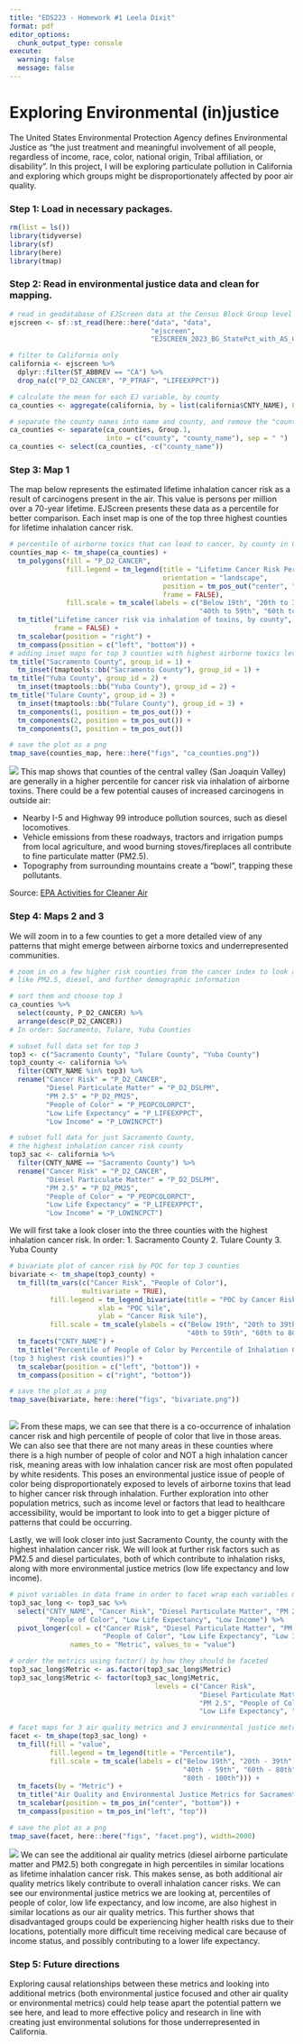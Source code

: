 ```yaml
---
title: "EDS223 - Homework #1 Leela Dixit"
format: pdf
editor_options: 
  chunk_output_type: console
execute:
  warning: false
  message: false
---
```


# Exploring Environmental (in)justice

The United States Environmental Protection Agency defines Environmental Justice as "the just treatment and meaningful involvement of all people, regardless of income, race, color, national origin, Tribal affiliation, or disability". In this project, I will be exploring particulate pollution in California and exploring which groups might be disproportionately affected by poor air quality. 

### Step 1: Load in necessary packages.
```r
rm(list = ls())
library(tidyverse)
library(sf)
library(here)
library(tmap)
```

### Step 2: Read in environmental justice data and clean for mapping.
```r
# read in geodatabase of EJScreen data at the Census Block Group level
ejscreen <- sf::st_read(here::here("data", "data", 
                                   "ejscreen",
                                   "EJSCREEN_2023_BG_StatePct_with_AS_CNMI_GU_VI.gdb")) 

# filter to California only
california <- ejscreen %>%
  dplyr::filter(ST_ABBREV == "CA") %>% 
  drop_na(c("P_D2_CANCER", "P_PTRAF", "LIFEEXPPCT"))

# calculate the mean for each EJ variable, by county
ca_counties <- aggregate(california, by = list(california$CNTY_NAME), FUN = mean)

# separate the county names into name and county, and remove the "county" string
ca_counties <- separate(ca_counties, Group.1, 
                        into = c("county", "county_name"), sep = " ")
ca_counties <- select(ca_counties, -c("county_name"))
```

### Step 3: Map 1
The map below represents the estimated lifetime inhalation cancer risk as a result of carcinogens present in the air. This value is persons per million over a 70-year lifetime. EJScreen presents these data as a percentile for better comparison. Each inset map is one of the top three highest counties for lifetime inhalation cancer risk.
```r
# percentile of airborne toxics that can lead to cancer, by county in California
counties_map <- tm_shape(ca_counties) +
  tm_polygons(fill = "P_D2_CANCER",
              fill.legend = tm_legend(title = "Lifetime Cancer Risk Percentile",
                                      orientation = "landscape",
                                      position = tm_pos_out("center", "bottom"), 
                                      frame = FALSE),
              fill.scale = tm_scale(labels = c("Below 19th", "20th to 39th", 
                                               "40th to 59th", "60th to 80th"))) +
  tm_title("Lifetime cancer risk via inhalation of toxins, by county", 
           frame = FALSE) +
  tm_scalebar(position = "right") +
  tm_compass(position = c("left", "bottom")) +
# adding inset maps for top 3 counties with highest airborne toxics levels
tm_title("Sacramento County", group_id = 1) +
  tm_inset(tmaptools::bb("Sacramento County"), group_id = 1) +
tm_title("Yuba County", group_id = 2) +
  tm_inset(tmaptools::bb("Yuba County"), group_id = 2) +
tm_title("Tulare County", group_id = 3) +
  tm_inset(tmaptools::bb("Tulare County"), group_id = 3) +
  tm_components(1, position = tm_pos_out()) +
  tm_components(2, position = tm_pos_out()) +
  tm_components(3, position = tm_pos_out())

# save the plot as a png
tmap_save(counties_map, here::here("figs", "ca_counties.png"))
```
![](figs/ca_counties.png)
This map shows that counties of the central valley (San Joaquin Valley) are generally in a higher percentile for cancer risk via inhalation of airborne toxins. There could be a few potential causes of increased carcinogens in outside air:

- Nearby I-5 and Highway 99 introduce pollution sources, such as diesel locomotives.
- Vehicle emissions from these roadways, tractors and irrigation pumps from local agriculture, and wood burning stoves/fireplaces all contribute to fine particulate matter (PM2.5).
- Topography from surrounding mountains create a "bowl", trapping these pollutants.

Source: [EPA Activities for Cleaner Air](https://www.epa.gov/sanjoaquinvalley/epa-activities-cleaner-air#:~:text=This%20is%20a%20result%20of,particulate%20matter%20%E2%80%93%20known%20as%20PM2)

### Step 4: Maps 2 and 3
We will zoom in to a few counties to get a more detailed view of any patterns that might emerge between airborne toxics and underrepresented communities.

```r
# zoom in on a few higher risk counties from the cancer index to look at things 
# like PM2.5, diesel, and further demographic information

# sort them and choose top 3
ca_counties %>% 
  select(county, P_D2_CANCER) %>% 
  arrange(desc(P_D2_CANCER))
# In order: Sacramento, Tulare, Yuba Counties

# subset full data set for top 3
top3 <- c("Sacramento County", "Tulare County", "Yuba County")
top3_county <- california %>% 
  filter(CNTY_NAME %in% top3) %>% 
  rename("Cancer Risk" = "P_D2_CANCER",
         "Diesel Particulate Matter" = "P_D2_DSLPM",
         "PM 2.5" = "P_D2_PM25",
         "People of Color" = "P_PEOPCOLORPCT",
         "Low Life Expectancy" = "P_LIFEEXPPCT",
         "Low Income" = "P_LOWINCPCT")

# subset full data for just Sacramento County, 
# the highest inhalation cancer risk county
top3_sac <- california %>% 
  filter(CNTY_NAME == "Sacramento County") %>% 
  rename("Cancer Risk" = "P_D2_CANCER",
         "Diesel Particulate Matter" = "P_D2_DSLPM",
         "PM 2.5" = "P_D2_PM25",
         "People of Color" = "P_PEOPCOLORPCT",
         "Low Life Expectancy" = "P_LIFEEXPPCT",
         "Low Income" = "P_LOWINCPCT")
```


We will first take a look closer into the three counties with the highest inhalation cancer risk. In order:
1. Sacramento County
2. Tulare County
3. Yuba County

```r
# bivariate plot of cancer risk by POC for top 3 counties
bivariate <- tm_shape(top3_county) +
  tm_fill(tm_vars(c("Cancer Risk", "People of Color"),
                  multivariate = TRUE),
          fill.legend = tm_legend_bivariate(title = "POC by Cancer Risk",
                      xlab = "POC %ile",
                      ylab = "Cancer Risk %ile"),
          fill.scale = tm_scale(ylabels = c("Below 19th", "20th to 39th", 
                                            "40th to 59th", "60th to 80th"))) +
  tm_facets("CNTY_NAME") +
  tm_title("Percentile of People of Color by Percentile of Inhalation Cancer Risk 
(top 3 highest risk counties)") +
  tm_scalebar(position = c("left", "bottom")) +
  tm_compass(position = c("right", "bottom")) 

# save the plot as a png
tmap_save(bivariate, here::here("figs", "bivariate.png"))
  
```
![](figs/bivariate.png)
From these maps, we can see that there is a co-occurrence of inhalation cancer risk and high percentile of people of color that live in those areas. We can also see that there are not many areas in these counties where there is a high number of people of color and NOT a high inhalation cancer risk, meaning areas with low inhalation cancer risk are most often populated by white residents. This poses an environmental justice issue of people of color being disproportionately exposed to levels of airborne toxins that lead to higher cancer risk through inhalation. Further exploration into other population metrics, such as income level or factors that lead to healthcare accessibility, would be important to look into to get a bigger picture of patterns that could be occurring.

Lastly, we will look closer into just Sacramento County, the county with the highest inhalation cancer risk. We will look at further risk factors such as PM2.5 and diesel particulates, both of which contribute to inhalation risks, along with more environmental justice metrics (low life expectancy and low income).

```r
# pivot variables in data frame in order to facet wrap each variables map easily
top3_sac_long <- top3_sac %>% 
  select("CNTY_NAME", "Cancer Risk", "Diesel Particulate Matter", "PM 2.5", 
         "People of Color", "Low Life Expectancy", "Low Income") %>% 
  pivot_longer(col = c("Cancer Risk", "Diesel Particulate Matter", "PM 2.5", 
                       "People of Color", "Low Life Expectancy", "Low Income"),
               names_to = "Metric", values_to = "value")

# order the metrics using factor() by how they should be faceted
top3_sac_long$Metric <- as.factor(top3_sac_long$Metric) 
top3_sac_long$Metric <- factor(top3_sac_long$Metric, 
                                    levels = c("Cancer Risk", 
                                               "Diesel Particulate Matter", 
                                               "PM 2.5", "People of Color", 
                                               "Low Life Expectancy", "Low Income")) 
```

```r
# facet maps for 3 air quality metrics and 3 environmental justice metrics
facet <- tm_shape(top3_sac_long) +
  tm_fill(fill = "value",
          fill.legend = tm_legend(title = "Percentile"),
          fill.scale = tm_scale(labels = c("Below 19th", "20th - 39th", 
                                           "40th - 59th", "60th - 80th", 
                                           "80th - 100th"))) +
  tm_facets(by = "Metric") +
  tm_title("Air Quality and Environmental Justice Metrics for Sacramento County") +
  tm_scalebar(position = tm_pos_in("center", "bottom")) +
  tm_compass(position = tm_pos_in("left", "top"))

# save the plot as a png
tmap_save(facet, here::here("figs", "facet.png"), width=2000)

```
![](figs/facet.png)
We can see the additional air quality metrics (diesel airborne particulate matter and PM2.5) both congregate in high percentiles in similar locations as lifetime inhalation cancer risk. This makes sense, as both additional air quality metrics likely contribute to overall inhalation cancer risks. We can see our environmental justice metrics we are looking at, percentiles of people of color, low life expectancy, and low income, are also highest in similar locations as our air quality metrics. This further shows that disadvantaged groups could be experiencing higher health risks due to their locations, potentially more difficult time receiving medical care because of income status, and possibly contributing to a lower life expectancy. 

### Step 5: Future directions
Exploring causal relationships between these metrics and looking into additional metrics (both environmental justice focused and other air quality or environmental metrics) could help tease apart the potential pattern we see here, and lead to more effective policy and research in line with creating just environmental solutions for those underrepresented in California.